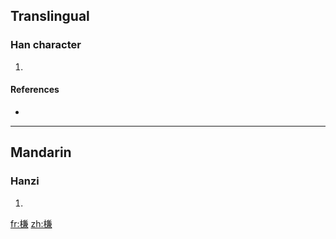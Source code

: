 ==Translingual==

===Han character===
{{Han char|rn=75|rad=木|as=10|sn=14|four=4893<sub>7</sub>|canj=木廿X金 (DTXC)}}

# {{defn|Han|sort=木10}}

====References====
* {{Han ref|kx=0546.110|dkj=15321|dj=0934.030|hdz=21265.040|uh=69CF|ud=27087|bh=E256|bd=57942}}

----

==Mandarin==

===Hanzi===
{{cmn-hanzi|pin=[[chù]] ([[chu4]]), [[qiǎn]] ([[qian3]])|wg=ch'u<sup>4</sup>, ch'ien<sup>3</sup>}}

# {{defn|Mandarin|sort=木10}}

[[fr:槏]]
[[zh:槏]]